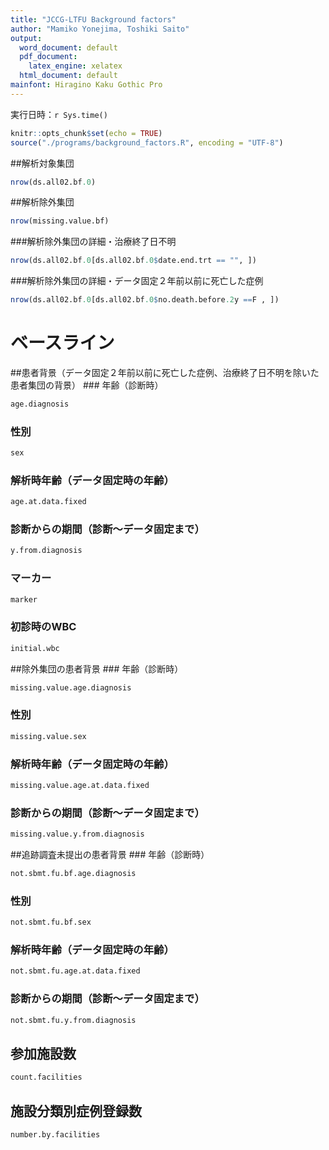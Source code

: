 ```yaml
---
title: "JCCG-LTFU Background factors"
author: "Mamiko Yonejima, Toshiki Saito"
output:
  word_document: default
  pdf_document:
    latex_engine: xelatex
  html_document: default
mainfont: Hiragino Kaku Gothic Pro
---
```

実行日時：`r Sys.time()`

```r
knitr::opts_chunk$set(echo = TRUE)
source("./programs/background_factors.R", encoding = "UTF-8")
```

##解析対象集団
```r
nrow(ds.all02.bf.0)
```
##解析除外集団
```r
nrow(missing.value.bf)
```
###解析除外集団の詳細・治療終了日不明
```r
nrow(ds.all02.bf.0[ds.all02.bf.0$date.end.trt == "", ])
```
###解析除外集団の詳細・データ固定２年前以前に死亡した症例
```r
nrow(ds.all02.bf.0[ds.all02.bf.0$no.death.before.2y ==F , ])
```

# ベースライン
##患者背景（データ固定２年前以前に死亡した症例、治療終了日不明を除いた患者集団の背景）
### 年齢（診断時）
```r
age.diagnosis
```
### 性別
```r
sex 
```
### 解析時年齢（データ固定時の年齢）
```r
age.at.data.fixed
```
### 診断からの期間（診断～データ固定まで）
```r
y.from.diagnosis
```
### マーカー
```r
marker
```
### 初診時のWBC
```r
initial.wbc
```
##除外集団の患者背景
### 年齢（診断時）
```r
missing.value.age.diagnosis
```
### 性別
```r
missing.value.sex
```
### 解析時年齢（データ固定時の年齢）
```r
missing.value.age.at.data.fixed
```
### 診断からの期間（診断～データ固定まで）
```r
missing.value.y.from.diagnosis
```
##追跡調査未提出の患者背景
### 年齢（診断時）
```r
not.sbmt.fu.bf.age.diagnosis
```
### 性別
```r
not.sbmt.fu.bf.sex
```
### 解析時年齢（データ固定時の年齢）
```r
not.sbmt.fu.age.at.data.fixed
```
### 診断からの期間（診断～データ固定まで）
```r
not.sbmt.fu.y.from.diagnosis
```


## 参加施設数
```r
count.facilities
```
## 施設分類別症例登録数
```r
number.by.facilities
```
